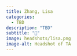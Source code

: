 ```yaml
---
title: Zhang, Lisa
categories: 
  - TBD
description: "TBD"
subtitle: "🔗"
image: headshots/lisa.png
image-alt: Headshot of TA
---
```


